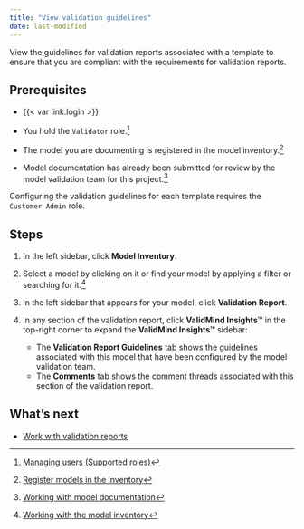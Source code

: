 ```yaml
---
title: "View validation guidelines"
date: last-modified
---
```


View the guidelines for validation reports associated with a template to ensure that you are compliant with the requirements for validation reports.

## Prerequisites

- {{< var link.login >}}

- You hold the `Validator` role.[^1]

- The model you are documenting is registered in the model inventory.[^2]

- Model documentation has already been submitted for review by the model validation team for this project.[^3]


::: {.callout-important}
Configuring the validation guidelines for each template requires the `Customer Admin` role.
:::

## Steps

1. In the left sidebar, click **Model Inventory**.

2. Select a model by clicking on it or find your model by applying a filter or searching for it.[^4]

3. In the left sidebar that appears for your model, click **Validation Report**.

<!--- NR TO DO This looks to be no longer shown in the UI as of March 2024? --->
4. In any section of the validation report, click **ValidMind Insights™** in the top-right corner to expand the **ValidMind Insights™** sidebar:

   - The **Validation Report Guidelines** tab shows the guidelines associated with this model that have been configured by the model validation team.
   - The **Comments** tab shows the comment threads associated with this section of the validation report.

## What's next

<!---* [Create project findings](create-project-findings.qmd)--->
- [Work with validation reports](preparing-validation-reports.qmd)


<!-- FOOTNOTES -->

[^1]: [Managing users (Supported roles)](/guide/configuration/managing-users.qmd#supported-roles)

[^2]: [Register models in the inventory](/guide/model-inventory/register-models-in-inventory.qmd)

[^3]: [Working with model documentation](/guide/model-documentation/working-with-model-documentation.qmd)

[^4]: [Working with the model inventory](/guide/model-inventory/working-with-model-inventory.qmd#search-filter-and-sort-models)